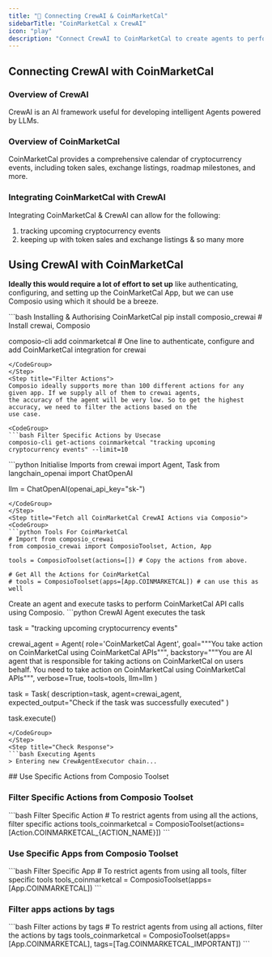 ```yaml
---
title: "🚀 Connecting CrewAI & CoinMarketCal"
sidebarTitle: "CoinMarketCal x CrewAI"
icon: "play"
description: "Connect CrewAI to CoinMarketCal to create agents to perform tasks using natural language"
---
```


## Connecting CrewAI with CoinMarketCal

### Overview of CrewAI

CrewAI is an AI framework useful for developing intelligent Agents powered by LLMs.

### Overview of CoinMarketCal

CoinMarketCal provides a comprehensive calendar of cryptocurrency events, including token sales, exchange listings, roadmap milestones, and more.

### Integrating CoinMarketCal with CrewAI

Integrating CoinMarketCal & CrewAI can allow for the following:

1. tracking upcoming cryptocurrency events
2. keeping up with token sales and exchange listings
& so many more

## Using CrewAI with CoinMarketCal

<Steps>
<Step title="Setting Up the Environment">

**Ideally this would require a lot of effort to set up** like authenticating, configuring, and setting up the CoinMarketCal App, but we can use Composio using which it should be a breeze.

<CodeGroup>
```bash Installing & Authorising CoinMarketCal
pip install composio_crewai # Install crewai, Composio 

composio-cli add coinmarketcal # One line to authenticate, configure and add CoinMarketCal integration for crewai
```
</CodeGroup>
</Step>
<Step title="Filter Actions">
Composio ideally supports more than 100 different actions for any given app. If we supply all of them to crewai agents, 
the accuracy of the agent will be very low. So to get the highest accuracy, we need to filter the actions based on the 
use case.

<CodeGroup>
```bash Filter Specific Actions by Usecase
composio-cli get-actions coinmarketcal "tracking upcoming cryptocurrency events" --limit=10
```
</CodeGroup>

</Step>
<Step title="Import Base Packages">

<CodeGroup>
```python Initialise Imports
from crewai import Agent, Task
from langchain_openai import ChatOpenAI

llm = ChatOpenAI(openai_api_key="sk-<OPENAI KEY>")
```
</CodeGroup>
</Step>
<Step title="Fetch all CoinMarketCal CrewAI Actions via Composio">
<CodeGroup>
```python Tools For CoinMarketCal
# Import from composio_crewai
from composio_crewai import ComposioToolset, Action, App

tools = ComposioToolset(actions=[]) # Copy the actions from above. 

# Get All the Actions for CoinMarketCal
# tools = ComposioToolset(apps=[App.COINMARKETCAL]) # can use this as well
```
</CodeGroup>
</Step>
<Step title="Execute the Agent">
Create an agent and execute tasks to perform CoinMarketCal API calls using Composio. 
<CodeGroup>
```python CrewAI Agent executes the task

task = "tracking upcoming cryptocurrency events"

crewai_agent = Agent(
    role='CoinMarketCal Agent',
    goal="""You take action on CoinMarketCal using CoinMarketCal APIs""",
    backstory="""You are AI agent that is responsible for taking actions on CoinMarketCal on users behalf. You need to take action on CoinMarketCal using CoinMarketCal APIs""",
    verbose=True,
    tools=tools,
    llm=llm
)

task = Task(
    description=task,
    agent=crewai_agent,
    expected_output="Check if the task was successfully executed"
)

task.execute()
```
</CodeGroup>
</Step>
<Step title="Check Response">
```bash Executing Agents
> Entering new CrewAgentExecutor chain...
```
</Step>
</Steps>
## Use Specific Actions from Composio Toolset

### Filter Specific Actions from Composio Toolset

<CodeGroup>
```bash Filter Specific Action
# To restrict agents from using all the actions, filter specific actions
tools_coinmarketcal = ComposioToolset(actions=[Action.COINMARKETCAL_{ACTION_NAME}])
```
</CodeGroup>

### Use Specific Apps from Composio Toolset
<CodeGroup>
```bash Filter Specific App
# To restrict agents from using all tools, filter specific tools
tools_coinmarketcal = ComposioToolset(apps=[App.COINMARKETCAL])
```
</CodeGroup>

### Filter apps actions by tags 
<CodeGroup>
```bash Filter actions by tags
# To restrict agents from using all actions, filter the actions by tags
tools_coinmarketcal = ComposioToolset(apps=[App.COINMARKETCAL], tags=[Tag.COINMARKETCAL_IMPORTANT])
```
</CodeGroup>